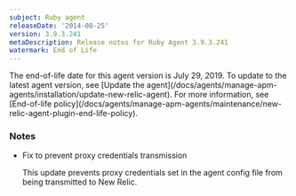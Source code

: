 ```yaml
---
subject: Ruby agent
releaseDate: '2014-08-25'
version: 3.9.3.241
metaDescription: Release notes for Ruby Agent 3.9.3.241
watermark: End of Life
---
```


<Callout variant="important">
  The end-of-life date for this agent version is July 29, 2019. To update to the latest agent version, see [Update the agent](/docs/agents/manage-apm-agents/installation/update-new-relic-agent). For more information, see [End-of-life policy](/docs/agents/manage-apm-agents/maintenance/new-relic-agent-plugin-end-life-policy).
</Callout>

### Notes

* Fix to prevent proxy credentials transmission

  This update prevents proxy credentials set in the agent config file from being transmitted to New Relic.

